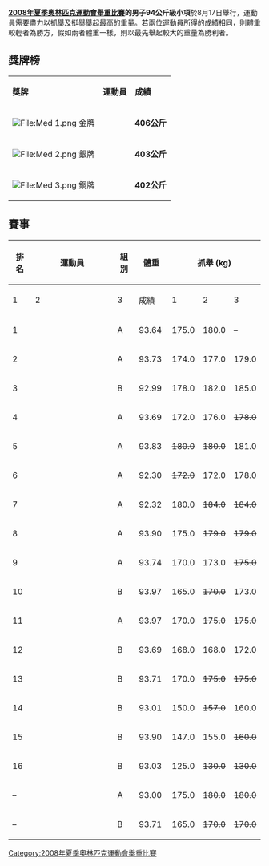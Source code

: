 {{2008年奥运会举重}}
'''[[2008年夏季奧林匹克運動會舉重比賽|2008年夏季奧林匹克運動會舉重比賽]]的男子94公斤級小項'''於8月17日舉行，運動員需要盡力以抓舉及挺舉舉起最高的重量。若兩位運動員所得的成績相同，則體重較輕者為勝方，假如兩者體重一樣，則以最先舉起較大的重量為勝利者。



== 獎牌榜 ==
{| class="wikitable"
|- bgcolor="#efefef"
| '''獎牌'''
| '''運動員'''
| '''成績'''
|-
| bgcolor="gold" | [[File:Med_1.png|File:Med 1.png]] 金牌
|{{flagIOCathlete|[[伊利亚·伊利英|伊利亚·伊利英]]|KAZ|2008年夏季}}||'''406公斤'''
|-
| bgcolor="silver" | [[File:Med_2.png|File:Med 2.png]] 銀牌
|{{flagIOCathlete|[[希蒙·科韦茨基|希蒙·科韦茨基]]|POL|2008年夏季}}||'''403公斤'''
|-
| bgcolor="cc9966" | [[File:Med_3.png|File:Med 3.png]] 銅牌
|{{flagIOCathlete|[[哈吉穆拉特·阿卡耶夫|哈吉穆拉特·阿卡耶夫]]|RUS|2008年夏季}}||'''402公斤'''
|}


== 賽事 ==
{|class = "wikitable" style="text-align:center;"
! rowspan=2| 排名
! rowspan=2 width=305|運動員
! rowspan=2 width=20|組別
! rowspan=2 width=50|體重
!colspan=4| 抓舉 (kg)
!colspan=4| 挺舉 (kg)
!rowspan=2 width=60| 總成績 (kg)
|-
! width=40|1
! width=40|2
! width=40|3
! width=55|成績
! width=40|1
! width=40|2
! width=40|3
! width=55|成績
|-bgcolor=gold 
| 1 ||align=left| {{flagIOCathlete|[[伊利亚·伊雷因|伊利亚·伊雷因]]|KAZ|2008年夏季}} || A || 93.64 || 175.0 || 180.0 || – || 180.0 || <s>223.0</s> || 223.0 || 226.0 || 226.0 || 406.0
|-bgcolor=silver 
| 2 ||align=left| {{flagIOCathlete|[[希蒙·科韦茨基|希蒙·科韦茨基]]|POL|2008年夏季}} || A || 93.73 || 174.0 || 177.0 || 179.0 || 179.0 || 217.0 || 224.0 || <s>228.0</s> || 224.0 || 403.0
|-bgcolor=cc9966 
| 3 ||align=left| {{flagIOCathlete|[[哈吉穆拉特·阿卡耶夫|哈吉穆拉特·阿卡耶夫]]|RUS|2008年夏季}} || B || 92.99 || 178.0 || 182.0 || 185.0 || 185.0 || 212.0 || 215.0 || 217.0 || 217.0 || 402.0
|-
| 4 ||align=left| {{flagIOCathlete|[[阿尔森·卡萨比耶夫|阿尔森·卡萨比耶夫]]|GEO|2008年夏季}} || A || 93.69 || 172.0 || 176.0 || <s>178.0</s> || 176.0 || 215.0 || 223.0 || <s>231.0</s> || 223.0 || 399.0
|-
| 5 ||align=left| {{flagIOCathlete|[[尼扎米·帕沙耶夫|尼扎米·帕沙耶夫]]|AZE|2008年夏季}} || A || 93.83 || <s>180.0</s> || <s>180.0</s> || 181.0 || 181.0 || <s>215.0</s> || <s>215.0</s> || 215.0 || 215.0 || 396.0
|-
| 6 ||align=left| {{flagIOCathlete|[[约安德里斯·埃尔南德斯|约安德里斯·埃尔南德斯]]|CUB|2008年夏季}} || A || 92.30 || <s>172.0</s> || 172.0 || 178.0 || 178.0 || 215.0 || <s>220.0</s> || <s>220.0</s> || 215.0 || 393.0
|-
| 7 ||align=left| {{flagIOCathlete|[[阿斯加尔·易卜拉希米|阿斯加尔·易卜拉希米]]|IRI|2008年夏季}} || A || 92.32 || 180.0 || <s>184.0</s> || <s>184.0</s> || 180.0 || <s>212.0</s> || 212.0 || <s>217.0</s> || 212.0 || 392.0
|-
| 8 ||align=left| {{flagIOCathlete|[[罗曼·康斯坦丁诺夫|罗曼·康斯坦丁诺夫]]|RUS|2008年夏季}} || A || 93.90 || 175.0 || <s>179.0</s> || <s>179.0</s> || 175.0 || <s>212.0</s> || 212.0 || <s>222.0</s> || 212.0 || 387.0
|-
| 9 ||align=left| {{flagIOCathlete|[[于尔根·施皮斯|于尔根·施皮斯]]|GER|2008年夏季}} || A || 93.74 || 170.0 || 173.0 || <s>175.0</s> || 173.0 || 206.0 || 211.0 || <s>214.0</s> || 211.0 || 384.0
|-
| 10 ||align=left| {{flagIOCathlete|[[何塞·胡安·纳瓦罗|何塞·胡安·纳瓦罗]]|ESP|2008年夏季}} || B || 93.97 || 165.0 || <s>170.0</s> || 173.0 || 173.0 || 206.0 || 210.0 || <s>212.0</s> || 210.0 || 383.0
|-
| 11 ||align=left| {{flagIOCathlete|[[阿尔乔姆·伊万诺夫|阿尔乔姆·伊万诺夫]]|UKR|2008年夏季}} || A || 93.97 || 170.0 || <s>175.0</s> || <s>175.0</s> || 170.0 || 205.0 || 210.0 || <s>214.0</s> || 210.0 || 380.0
|-
| 12 ||align=left| {{flagIOCathlete|[[瓦迪姆·沃卡尔丘克|瓦迪姆·沃卡尔丘克]]|MDA|2008年夏季}} || B || 93.69 || <s>168.0</s> || 168.0 || <s>172.0</s> || 168.0 || <s>205.0</s> || 205.0 || <s>212.0</s> || 205.0 || 373.0
|-
| 13 ||align=left| {{flagIOCathlete|[[叶夫根尼·布拉坦|叶夫根尼·布拉坦]]|MDA|2008年夏季}} || B || 93.71 || 170.0 || <s>175.0</s> || <s>175.0</s> || 170.0 || 200.0 || <s>207.0</s> || <s>207.0</s> || 200.0 || 370.0
|-
| 14 ||align=left| {{flagIOCathlete|[[康斯坦丁诺斯·格卡里皮斯|康斯坦丁诺斯·格卡里皮斯]]|GRE|2008年夏季}} || B || 93.01 || 150.0 || <s>157.0</s> || 160.0 || 160.0 || 190.0 || 195.0 || 200.0 || 200.0 || 360.0
|-
| 15 ||align=left| {{flagIOCathlete|[[阿纳斯塔西奥斯·特里安塔菲卢|阿纳斯塔西奥斯·特里安塔菲卢]]|GRE|2008年夏季}} || B || 93.90 || 147.0 || 155.0 || <s>160.0</s> || 155.0 || 185.0 || 190.0 || 196.0 || 196.0 || 351.0
|-
| 16 ||align=left| {{flagIOCathlete|[[拉维·博拉|拉维·博拉]]|MRI|2008年夏季}} || B || 93.03 || 125.0 || <s>130.0</s> || <s>130.0</s> || 125.0 || 145.0 || 150.0 || <s>157.0</s> || 150.0 || 275.0
|-
| – ||align=left| {{flagIOCathlete|[[巴尔特沃梅伊·邦克|巴尔特沃梅伊·邦克]]|POL|2008年夏季}} || A || 93.00 || 175.0 || <s>180.0</s> || <s>180.0</s> || 175.0 || <s>211.0</s> || <s>211.0</s> || <s>212.0</s> || – || DNF
|-
| – ||align=left| {{flagIOCathlete|[[爱德华多·瓜达穆德|爱德华多·瓜达穆德]]|ECU|2008年夏季}} || B || 93.71 || 165.0 || <s>170.0</s> || <s>170.0</s> || 165.0 || <s>206.0</s> || <s>206.0</s> || <s>206.0</s> || – || DNF
|}

[[Category:2008年夏季奧林匹克運動會舉重比賽|Category:2008年夏季奧林匹克運動會舉重比賽]]